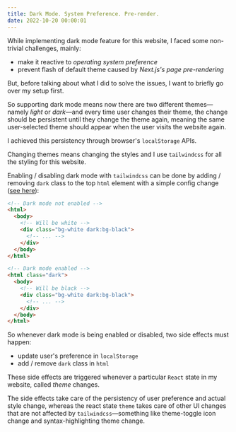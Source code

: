 ```yaml
---
title: Dark Mode. System Preference. Pre-render.
date: 2022-10-20 00:00:01
---
```


While implementing dark mode feature for this website, I faced some non-trivial challenges, mainly:

- make it reactive to _operating system preference_
- prevent flash of default theme caused by _Next.js's page pre-rendering_

But, before talking about what I did to solve the issues, I want to briefly go over my setup first.

So supporting dark mode means now there are two different themes&mdash;namely _light_ or _dark_&mdash;and every time user changes their theme, the change should be persistent until they change the theme again, meaning the same user-selected theme should appear when the user visits the website again.

I achieved this persistency through browser's `localStorage` APIs.

Changing themes means changing the styles and I use `tailwindcss` for all the styling for this website.

Enabling / disabling dark mode with `tailwindcss` can be done by adding / removing `dark` class to the top `html` element with a simple config change ([see here](https://tailwindcss.com/docs/dark-mode#toggling-dark-mode-manually)):

```html
<!-- Dark mode not enabled -->
<html>
  <body>
    <!-- Will be white -->
    <div class="bg-white dark:bg-black">
      <!-- ... -->
    </div>
  </body>
</html>

<!-- Dark mode enabled -->
<html class="dark">
  <body>
    <!-- Will be black -->
    <div class="bg-white dark:bg-black">
      <!-- ... -->
    </div>
  </body>
</html>
```

So whenever dark mode is being enabled or disabled, two side effects must happen:

- update user's preference in `localStorage`
- add / remove `dark` class in `html`

These side effects are triggered whenever a particular `React` state in my website, called _theme_ changes.

The side effects take care of the persistency of user preference and actual style change, whereas the react state `theme` takes care of other UI changes that are not affected by `tailwindcss`&mdash;something like theme-toggle icon change and syntax-highlighting theme change.
